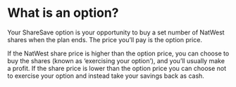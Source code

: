 # What is an option?

Your ShareSave option is your opportunity to buy a set number of NatWest shares when the plan ends. The price you’ll pay is the option price.

If the NatWest share price is higher than the option price, you can choose to buy the shares (known as ‘exercising your option’), and you’ll usually make a profit. If the share price is lower than the option price you can choose not to exercise your option and instead take your savings back as cash.
